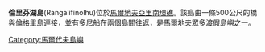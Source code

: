 {{expand|time=2015-02-18T13:05:13+00:00}}
{{unreferenced|time=2015-02-18T13:05:13+00:00}}
'''倫里芬湖島'''(Rangalifinolhu)位於[[馬爾地夫|馬爾地夫]][[亞里南環礁|亞里南環礁]]。該島由一條500公尺的橋與[[倫格里島|倫格里島]]連接，並有[[多尼船|多尼船]]在兩個島間往返，是馬爾地夫眾多渡假島嶼之一。

[[Category:馬爾代夫島嶼|Category:馬爾代夫島嶼]]